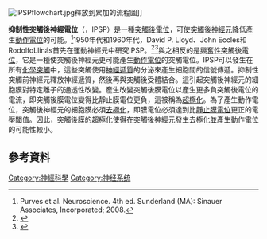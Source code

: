 {{translating|[[:en:Inhibitory_postsynaptic_potential|:en:Inhibitory postsynaptic potential]]||tpercent=|time=2020-12-29UTC11:24:23}}

[[Image:IPSPflowchart.jpg|thumb]]釋放到累加的流程圖]]

'''抑制性突觸後神經電位'''（{{lang-en|Inhibitory postsynaptic potential}}，IPSP）是一種[[突觸後電位|突觸後電位]]，可使[[突觸|突觸]]後[[神經元|神經元]]降低產生[[動作電位|動作電位]]的可能。<ref name="neurobook">Purves et al. Neuroscience. 4th ed. Sunderland (MA): Sinauer Associates, Incorporated; 2008.</ref>1950年代和1960年代，David P. Lloyd、John Eccles和RodolfoLlinás首先在運動神經元中研究IPSP。<ref>{{cite journal | vauthors = Coombs JS, Eccles JC, Fatt P | title = The specific ionic conductances and the ionic movements across the motoneuronal membrane that produce the inhibitory post-synaptic potential | journal = The Journal of Physiology | volume = 130 | issue = 2 | pages = 326–74 | date = November 1955 | pmid = 13278905 | pmc = 1363415 | doi = 10.1113/jphysiol.1955.sp005412 }}</ref><ref>{{cite journal | vauthors = Llinas R, Terzuolo CA | title = Mechanisms of Supraspinal Actions Upon Spinal Cord Activities. Reticular Inhibitory Mechanisms Upon Flexor Motoneurons | url = https://archive.org/details/sim_journal-of-neurophysiology_1965-03_28_2/page/413 | journal = Journal of Neurophysiology | volume = 28 | issue = 2 | pages = 413–22 | date = March 1965 | pmid = 14283063 | doi = 10.1152/jn.1965.28.2.413 }}</ref>與之相反的是[[興奮性突觸後電位|興奮性突觸後電位]]，它是一種使突觸後神經元更可能產生[[動作電位|動作電位]]的突觸電位。IPSP可以發生在所有[[化學突觸|化學突觸]]中，這些突觸使用[[神經遞質|神經遞質]]的分泌來產生細胞間的信號傳遞。抑制性突觸前神經元釋放神經遞質，然後再與突觸後受體結合。這引起突觸後神經元的細胞膜對特定離子的通透性改變。產生改變突觸後膜電位以產生更多負突觸後電位的電流，即突觸後膜電位變得比靜止膜電位更負，這被稱為[[超极化_(生物学)|超極化]]。為了產生動作電位，突觸後神經元的細胞膜必須[[去極化|去極化]]，即膜電位必須達到比[[靜止膜電位|靜止膜電位]]更正的電壓閾值。因此，突觸後膜的超極化使得在突觸後神經元發生去極化並產生動作電位的可能性較小。

== 參考資料==
{{reflist|2}}
{{Nervous system physiology}}

[[Category:神經科學|Category:神經科學]]
[[Category:神经系统|Category:神经系统]]